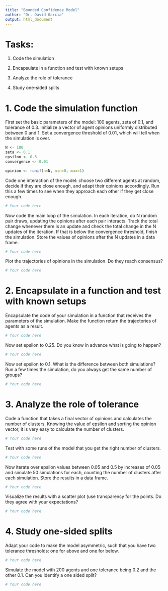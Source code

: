 ```yaml
---
title: "Bounded Confidence Model"
author: "Dr. David Garcia"
output: html_document
---
```



# Tasks:

1. Code the simulation

2. Encapsulate in a function and test with known setups

3. Analyze the role of tolerance

4. Study one-sided splits

# 1. Code the simulation function

First set the basic parameters of the model: 100 agents, zeta of 0.1, and tolerance of 0.3. Initialize a vector of agent opinions uniformly distributed between 0 and 1. Set a convergence threshold of 0.01, which will tell when the simulation is over.

```r
N <- 100
zeta <- 0.1
epsilon <- 0.3
convergence <- 0.01

opinion <- runif(n=N, min=0, max=1) 
```

Code one interaction of the model: choose two different agents at random, decide if they are close enough, and adapt their opinions accordingly. Run this a few times to see when they approach each other if they get close enough.

```r
# Your code here
```

Now code the main loop of the simulation. In each iteration, do N random pair draws, updating the opinions after each pair interacts. Track the total change whenever there is an update and check the total change in the N updates of the iteration. If that is below the convergence threshold, finish the simulation. Store the values of opinions after the N updates in a data frame.

```r
# Your code here
```

Plot the trajectories of opinions in the simulation. Do they reach consensus?

```r
# Your code here
```


# 2. Encapsulate in a function and test with known setups

Encapsulate the code of your simulation in a function that receives the parameters of the simulation. Make the function return the trajectories of agents as a result.

```r
# Your code here
```


Now set epsilon to 0.25. Do you know in advance what is going to happen?

```r
# Your code here
```

Now set epsilon to 0.1. What is the difference between both simulations? Run a few times the simulation, do you always get the same number of groups?

```r
# Your code here
```

# 3. Analyze the role of tolerance

Code a function that takes a final vector of opinions and calculates the number of clusters. Knowing the value of epsilon and sorting the opinion vector, it is very easy to calculate the number of clusters.
```r
# Your code here
```


Test with some runs of the model that you get the right number of clusters.

```r
# Your code here
```

Now iterate over epsilon values between 0.05 and 0.5 by increases of 0.05 and simulate 50 simulations for each, counting the number of clusters after each simulation. Store the results in a data frame.

```r
# Your code here
```


Visualize the results with a scatter plot (use transparency for the points. Do they agree with your expectations?

```r
# Your code here
```


# 4. Study one-sided splits

Adapt your code to make the model asymmetric, such that you have two tolerance thresholds: one for above and one for below.
```r
# Your code here
```



Simulate the model with 200 agents and one tolerance being 0.2 and the other 0.1. Can you identify a one sided split?

```r
# Your code here
```
